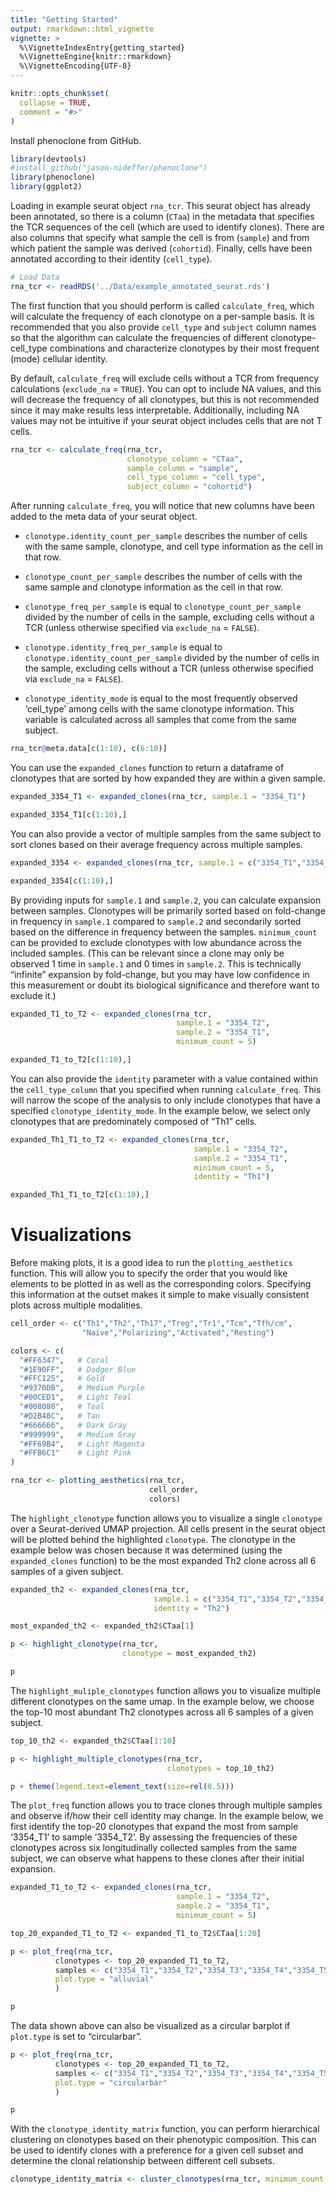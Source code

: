 ```yaml
---
title: "Getting Started"
output: rmarkdown::html_vignette
vignette: >
  %\VignetteIndexEntry{getting_started}
  %\VignetteEngine{knitr::rmarkdown}
  %\VignetteEncoding{UTF-8}
---
```


```r
knitr::opts_chunk$set(
  collapse = TRUE,
  comment = "#>"
)
```


Install phenoclone from GitHub.
```r
library(devtools)
#install_github("jason-nideffer/phenoclone")
library(phenoclone)
library(ggplot2)
```

Loading in example seurat object `rna_tcr`. This seurat object has already been annotated, so there is a column (`CTaa`) in the metadata that specifies the TCR sequences of the cell (which are used to identify clones). There are also columns that specify what sample the cell is from (`sample`) and from which patient the sample was derived (`cohortid`). Finally, cells have been annotated according to their identity (`cell_type`).

```r
# Load Data
rna_tcr <- readRDS('../Data/example_annotated_seurat.rds')
```

The first function that you should perform is called `calculate_freq`, which will calculate the frequency of each clonotype on a per-sample basis. It is recommended that you also provide `cell_type` and `subject` column names so that the algorithm can calculate the frequencies of different clonotype-cell_type combinations and characterize clonotypes by their most frequent (mode) cellular identity.

By default, `calculate_freq` will exclude cells without a TCR from frequency calculations (`exclude_na` = `TRUE`). You can opt to include NA values, and this will decrease the frequency of all clonotypes, but this is not recommended since it may make results less interpretable. Additionally, including NA values may not be intuitive if your seurat object includes cells that are not T cells.

```r
rna_tcr <- calculate_freq(rna_tcr, 
                          clonotype_column = "CTaa", 
                          sample_column = "sample",
                          cell_type_column = "cell_type",
                          subject_column = "cohortid")
```

After running `calculate_freq`, you will notice that new columns have been added to the meta data of your seurat object.

* `clonotype.identity_count_per_sample` describes the number of cells with the same sample, clonotype, and cell type information as the cell in that row.

* `clonotype_count_per_sample` describes the number of cells with the same sample and clonotype information as the cell in that row.

* `clonotype_freq_per_sample` is equal to `clonotype_count_per_sample` divided by the number of cells in the sample, excluding cells without a TCR (unless otherwise specified via `exclude_na` = `FALSE`).

* `clonotype.identity_freq_per_sample` is equal to `clonotype.identity_count_per_sample` divided by the number of cells in the sample, excluding cells without a TCR (unless otherwise specified via `exclude_na` = `FALSE`).

* `clonotype_identity_mode` is equal to the most frequently observed 'cell_type' among cells with the same clonotype information. This variable is calculated across all samples that come from the same subject.


```r
rna_tcr@meta.data[c(1:10), c(6:10)]
```

You can use the `expanded_clones` function to return a dataframe of clonotypes that are sorted by how expanded they are within a given sample. 

```r
expanded_3354_T1 <- expanded_clones(rna_tcr, sample.1 = "3354_T1")

expanded_3354_T1[c(1:10),]
```

You can also provide a vector of multiple samples from the same subject to sort clones based on their average frequency across multiple samples.

```r
expanded_3354 <- expanded_clones(rna_tcr, sample.1 = c("3354_T1","3354_T2","3354_T3","3354_T4","3354_T5","3354_T6"))

expanded_3354[c(1:10),]
```

By providing inputs for `sample.1` and `sample.2`, you can calculate expansion between samples. Clonotypes will be primarily sorted based on fold-change in frequency in `sample.1` compared to `sample.2` and secondarily sorted based on the difference in frequency between the samples. `minimum_count` can be provided to exclude clonotypes with low abundance across the included samples. (This can be relevant since a clone may only be observed 1 time in `sample.1` and 0 times in `sample.2`. This is technically "infinite" expansion by fold-change, but you may have low confidence in this measurement or doubt its biological significance and therefore want to exclude it.)

```r
expanded_T1_to_T2 <- expanded_clones(rna_tcr, 
                                     sample.1 = "3354_T2",
                                     sample.2 = "3354_T1",
                                     minimum_count = 5)

expanded_T1_to_T2[c(1:10),]
```

You can also provide the `identity` parameter with a value contained within the `cell_type_column` that you specified when running `calculate_freq`. This will narrow the scope of the analysis to only include clonotypes that have a specified `clonotype_identity_mode`. In the example below, we select only clonotypes that are predominately composed of "Th1" cells.  

```r
expanded_Th1_T1_to_T2 <- expanded_clones(rna_tcr,
                                         sample.1 = "3354_T2",
                                         sample.2 = "3354_T1",
                                         minimum_count = 5,
                                         identity = "Th1")

expanded_Th1_T1_to_T2[c(1:10),]
```

# Visualizations

Before making plots, it is a good idea to run the `plotting_aesthetics` function. This will allow you to specify the order that you would like elements to be plotted in as well as the corresponding colors. Specifying this information at the outset makes it simple to make visually consistent plots across multiple modalities.

```r
cell_order <- c("Th1","Th2","Th17","Treg","Tr1","Tcm","Tfh/cm",
                "Naive","Polarizing","Activated","Resting")

colors <- c(
  "#FF6347",   # Coral
  "#1E90FF",   # Dodger Blue
  "#FFC125",   # Gold
  "#9370DB",   # Medium Purple
  "#00CED1",   # Light Teal
  "#008080",   # Teal
  "#D2B48C",   # Tan
  "#666666",   # Dark Gray
  "#999999",   # Medium Gray
  "#FF69B4",   # Light Magenta
  "#FFB6C1"    # Light Pink
)

rna_tcr <- plotting_aesthetics(rna_tcr, 
                               cell_order,
                               colors)
```

The `highlight_clonotype` function allows you to visualize a single `clonotype` over a Seurat-derived UMAP projection. All cells present in the seurat object will be plotted behind the highlighted `clonotype`. The clonotype in the example below was chosen because it was determined (using the `expanded_clones` function) to be the most expanded Th2 clone across all 6 samples of a given subject.

```r
expanded_th2 <- expanded_clones(rna_tcr, 
                                sample.1 = c("3354_T1","3354_T2","3354_T3","3354_T4","3354_T5","3354_T6"),
                                identity = "Th2")

most_expanded_th2 <- expanded_th2$CTaa[1]

p <- highlight_clonotype(rna_tcr,
                         clonotype = most_expanded_th2) 

p
```

The `highlight_muliple_clonotypes` function allows you to visualize multiple different clonotypes on the same umap. In the example below, we choose the top-10 most abundant Th2 clonotypes across all 6 samples of a given subject.

```r
top_10_th2 <- expanded_th2$CTaa[1:10]

p <- highlight_multiple_clonotypes(rna_tcr, 
                                   clonotypes = top_10_th2)

p + theme(legend.text=element_text(size=rel(0.5)))

```

The `plot_freq` function allows you to trace clones through multiple samples and observe if/how their cell identity may change. In the example below, we first identify the top-20 clonotypes that expand the most from sample '3354_T1' to sample '3354_T2'. By assessing the frequencies of these clonotypes across six longitudinally collected samples from the same subject, we can observe what happens to these clones after their initial expansion.

```r
expanded_T1_to_T2 <- expanded_clones(rna_tcr, 
                                     sample.1 = "3354_T2",
                                     sample.2 = "3354_T1",
                                     minimum_count = 5)

top_20_expanded_T1_to_T2 <- expanded_T1_to_T2$CTaa[1:20]

p <- plot_freq(rna_tcr, 
          clonotypes <- top_20_expanded_T1_to_T2,
          samples <- c("3354_T1","3354_T2","3354_T3","3354_T4","3354_T5","3354_T6"),
          plot.type = "alluvial"
          )

p
```

The data shown above can also be visualized as a circular barplot if `plot.type` is set to "circularbar".

```r
p <- plot_freq(rna_tcr, 
          clonotypes <- top_20_expanded_T1_to_T2,
          samples <- c("3354_T1","3354_T2","3354_T3","3354_T4","3354_T5","3354_T6"),
          plot.type = "circularbar"
          )

p
```


With the `clonotype_identity_matrix` function, you can perform hierarchical clustering on clonotypes based on their phenotypic composition. This can be used to identify clones with a preference for a given cell subset and determine the clonal relationship between different cell subsets.

```r
clonotype_identity_matrix <- cluster_clonotypes(rna_tcr, minimum_count = 10, n_families = 6)
```
